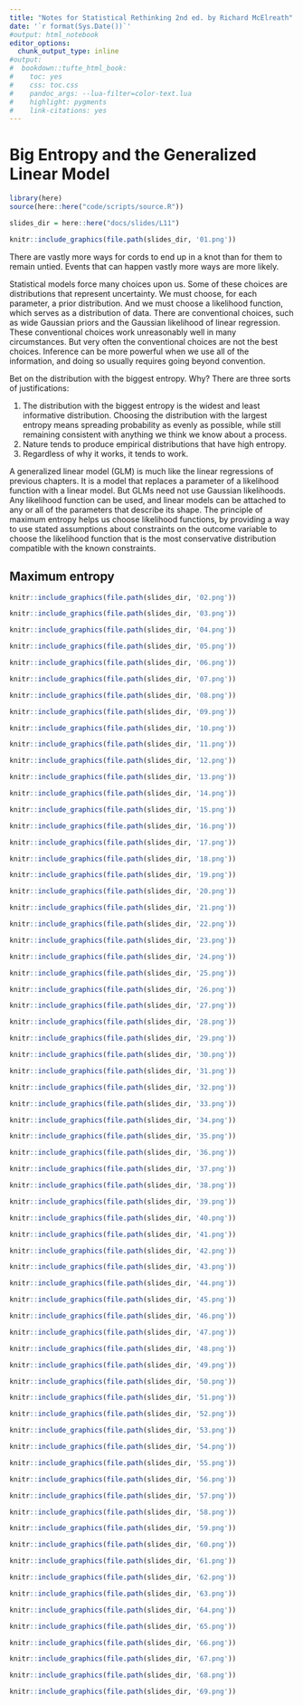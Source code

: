 ```yaml
---
title: "Notes for Statistical Rethinking 2nd ed. by Richard McElreath"
date: '`r format(Sys.Date())`'
#output: html_notebook
editor_options: 
  chunk_output_type: inline
#output:
#  bookdown::tufte_html_book:
#    toc: yes
#    css: toc.css
#    pandoc_args: --lua-filter=color-text.lua
#    highlight: pygments
#    link-citations: yes
---
```


# Big Entropy and the Generalized Linear Model

```r
library(here)
source(here::here("code/scripts/source.R"))
```

```r
slides_dir = here::here("docs/slides/L11")
```


```r
knitr::include_graphics(file.path(slides_dir, '01.png'))
```

There are vastly more ways for cords to end up in a knot than for them to remain untied. Events that can happen vastly more ways are more likely.

Statistical models force many choices upon us. Some of these choices are distributions that represent uncertainty. We must choose, for each parameter, a prior distribution. And we must choose a likelihood function, which serves as a distribution of data. There are conventional choices, such as wide Gaussian priors and the Gaussian likelihood of linear regression. These conventional choices work unreasonably well in many circumstances. But very often the conventional choices are not the best choices. Inference can be more powerful when we use all of the information, and doing so usually requires going beyond convention.

Bet on the distribution with the biggest entropy. Why? There are three sorts of justifications:

1. The distribution with the biggest entropy is the widest and least informative distribution. Choosing the distribution with the largest entropy means spreading probability as evenly as possible, while still remaining consistent with anything we think we know about a process.
1. Nature tends to produce empirical distributions that have high entropy.
1. Regardless of why it works, it tends to work.

A generalized linear model (GLM) is much like the linear regressions of previous chapters. It is a model that replaces a parameter of a likelihood function with a linear model. But GLMs need not use Gaussian likelihoods. Any likelihood function can be used, and linear models can be attached to any or all of the parameters that describe its shape. The principle of maximum entropy helps us choose likelihood functions, by providing a way to use stated assumptions about constraints on the outcome variable to choose the likelihood function that is the most conservative distribution compatible with the known constraints.

## Maximum entropy

```r
knitr::include_graphics(file.path(slides_dir, '02.png'))
```

```r
knitr::include_graphics(file.path(slides_dir, '03.png'))
```

```r
knitr::include_graphics(file.path(slides_dir, '04.png'))
```

```r
knitr::include_graphics(file.path(slides_dir, '05.png'))
```

```r
knitr::include_graphics(file.path(slides_dir, '06.png'))
```

```r
knitr::include_graphics(file.path(slides_dir, '07.png'))
```

```r
knitr::include_graphics(file.path(slides_dir, '08.png'))
```

```r
knitr::include_graphics(file.path(slides_dir, '09.png'))
```

```r
knitr::include_graphics(file.path(slides_dir, '10.png'))
```

```r
knitr::include_graphics(file.path(slides_dir, '11.png'))
```

```r
knitr::include_graphics(file.path(slides_dir, '12.png'))
```

```r
knitr::include_graphics(file.path(slides_dir, '13.png'))
```

```r
knitr::include_graphics(file.path(slides_dir, '14.png'))
```

```r
knitr::include_graphics(file.path(slides_dir, '15.png'))
```

```r
knitr::include_graphics(file.path(slides_dir, '16.png'))
```

```r
knitr::include_graphics(file.path(slides_dir, '17.png'))
```

```r
knitr::include_graphics(file.path(slides_dir, '18.png'))
```

```r
knitr::include_graphics(file.path(slides_dir, '19.png'))
```

```r
knitr::include_graphics(file.path(slides_dir, '20.png'))
```

```r
knitr::include_graphics(file.path(slides_dir, '21.png'))
```

```r
knitr::include_graphics(file.path(slides_dir, '22.png'))
```

```r
knitr::include_graphics(file.path(slides_dir, '23.png'))
```

```r
knitr::include_graphics(file.path(slides_dir, '24.png'))
```

```r
knitr::include_graphics(file.path(slides_dir, '25.png'))
```

```r
knitr::include_graphics(file.path(slides_dir, '26.png'))
```

```r
knitr::include_graphics(file.path(slides_dir, '27.png'))
```

```r
knitr::include_graphics(file.path(slides_dir, '28.png'))
```

```r
knitr::include_graphics(file.path(slides_dir, '29.png'))
```

```r
knitr::include_graphics(file.path(slides_dir, '30.png'))
```

```r
knitr::include_graphics(file.path(slides_dir, '31.png'))
```

```r
knitr::include_graphics(file.path(slides_dir, '32.png'))
```

```r
knitr::include_graphics(file.path(slides_dir, '33.png'))
```

```r
knitr::include_graphics(file.path(slides_dir, '34.png'))
```

```r
knitr::include_graphics(file.path(slides_dir, '35.png'))
```

```r
knitr::include_graphics(file.path(slides_dir, '36.png'))
```

```r
knitr::include_graphics(file.path(slides_dir, '37.png'))
```

```r
knitr::include_graphics(file.path(slides_dir, '38.png'))
```

```r
knitr::include_graphics(file.path(slides_dir, '39.png'))
```

```r
knitr::include_graphics(file.path(slides_dir, '40.png'))
```

```r
knitr::include_graphics(file.path(slides_dir, '41.png'))
```

```r
knitr::include_graphics(file.path(slides_dir, '42.png'))
```

```r
knitr::include_graphics(file.path(slides_dir, '43.png'))
```

```r
knitr::include_graphics(file.path(slides_dir, '44.png'))
```

```r
knitr::include_graphics(file.path(slides_dir, '45.png'))
```

```r
knitr::include_graphics(file.path(slides_dir, '46.png'))
```

```r
knitr::include_graphics(file.path(slides_dir, '47.png'))
```

```r
knitr::include_graphics(file.path(slides_dir, '48.png'))
```

```r
knitr::include_graphics(file.path(slides_dir, '49.png'))
```

```r
knitr::include_graphics(file.path(slides_dir, '50.png'))
```

```r
knitr::include_graphics(file.path(slides_dir, '51.png'))
```

```r
knitr::include_graphics(file.path(slides_dir, '52.png'))
```

```r
knitr::include_graphics(file.path(slides_dir, '53.png'))
```

```r
knitr::include_graphics(file.path(slides_dir, '54.png'))
```

```r
knitr::include_graphics(file.path(slides_dir, '55.png'))
```

```r
knitr::include_graphics(file.path(slides_dir, '56.png'))
```

```r
knitr::include_graphics(file.path(slides_dir, '57.png'))
```

```r
knitr::include_graphics(file.path(slides_dir, '58.png'))
```

```r
knitr::include_graphics(file.path(slides_dir, '59.png'))
```

```r
knitr::include_graphics(file.path(slides_dir, '60.png'))
```

```r
knitr::include_graphics(file.path(slides_dir, '61.png'))
```

```r
knitr::include_graphics(file.path(slides_dir, '62.png'))
```

```r
knitr::include_graphics(file.path(slides_dir, '63.png'))
```

```r
knitr::include_graphics(file.path(slides_dir, '64.png'))
```

```r
knitr::include_graphics(file.path(slides_dir, '65.png'))
```

```r
knitr::include_graphics(file.path(slides_dir, '66.png'))
```

```r
knitr::include_graphics(file.path(slides_dir, '67.png'))
```

```r
knitr::include_graphics(file.path(slides_dir, '68.png'))
```

```r
knitr::include_graphics(file.path(slides_dir, '69.png'))
```



